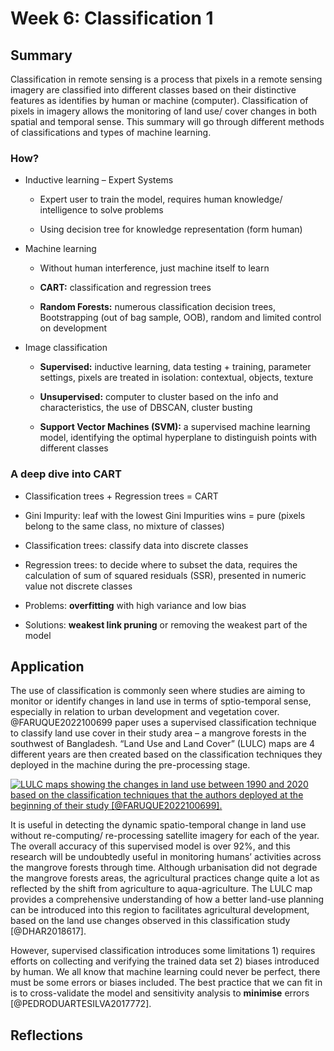 # Week 6: Classification 1

## Summary

Classification in remote sensing is a process that pixels in a remote sensing imagery are classified into different classes based on their distinctive features as identifies by human or machine (computer). Classification of pixels in imagery allows the monitoring of land use/ cover changes in both spatial and temporal sense. This summary will go through different methods of classifications and types of machine learning.

### How?

-   Inductive learning -- Expert Systems

    -   Expert user to train the model, requires human knowledge/ intelligence to solve problems

    -   Using decision tree for knowledge representation (form human)

-   Machine learning

    -   Without human interference, just machine itself to learn

    -   **CART:** classification and regression trees

    -   **Random Forests:** numerous classification decision trees, Bootstrapping (out of bag sample, OOB), random and limited control on development

-   Image classification

    -   **Supervised:** inductive learning, data testing + training, parameter settings, pixels are treated in isolation: contextual, objects, texture

    -   **Unsupervised:** computer to cluster based on the info and characteristics, the use of DBSCAN, cluster busting

    -   **Support Vector Machines (SVM):** a supervised machine learning model, identifying the optimal hyperplane to distinguish points with different classes

### A deep dive into CART

-   Classification trees + Regression trees = CART

-   Gini Impurity: leaf with the lowest Gini Impurities wins = pure (pixels belong to the same class, no mixture of classes)

-   Classification trees: classify data into discrete classes

-   Regression trees: to decide where to subset the data, requires the calculation of sum of squared residuals (SSR), presented in numeric value not discrete classes

-   Problems: **overfitting** with high variance and low bias

-   Solutions: **weakest link pruning** or removing the weakest part of the model

## Application

The use of classification is commonly seen where studies are aiming to monitor or identify changes in land use in terms of sptio-temporal sense, especially in relation to urban development and vegetation cover. @FARUQUE2022100699 paper uses a supervised classification technique to classify land use cover in their study area -- a mangrove forests in the southwest of Bangladesh. "Land Use and Land Cover" (LULC) maps are 4 different years are then created based on the classification techniques they deployed in the machine during the pre-processing stage.

[![LULC maps showing the changes in land use between 1990 and 2020 based on the classification techniques that the authors deployed at the beginning of their study [@FARUQUE2022100699].](images/LULC.jpg)](LULC)

It is useful in detecting the dynamic spatio-temporal change in land use without re-computing/ re-processing satellite imagery for each of the year. The overall accuracy of this supervised model is over 92%, and this research will be undoubtedly useful in monitoring humans' activities across the mangrove forests through time. Although urbanisation did not degrade the mangrove forests areas, the agricultural practices change quite a lot as reflected by the shift from agriculture to aqua-agriculture. The LULC map provides a comprehensive understanding of how a better land-use planning can be introduced into this region to facilitates agricultural development, based on the land use changes observed in this classification study [@DHAR2018617].

However, supervised classification introduces some limitations 1) requires efforts on collecting and verifying the trained data set 2) biases introduced by human. We all know that machine learning could never be perfect, there must be some errors or biases included. The best practice that we can fit in is to cross-validate the model and sensitivity analysis to **minimise** errors [@PEDRODUARTESILVA2017772].

## Reflections
